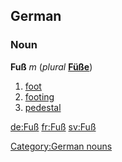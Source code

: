 ==German==
===Noun===
'''Fuß''' ''m'' (''plural'' '''[[Füße]]''')
# [[foot]]
# [[footing]]
# [[pedestal]]

[[Category:German nouns]]

[[de:Fuß]]
[[fr:Fuß]]
[[sv:Fuß]]